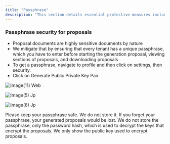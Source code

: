 ```yaml
---
title: "Passphrase"
description: "This section details essential protective measures including two-factor authentication and passphrase-based document encryption to safeguard user accounts and sensitive proposal documents."
---
```


### Passphrase security for proposals

- Proposal documents are highly sensitive documents by nature
- We mitigate that by ensuring that every tenant has a unique passphrase, which you have to enter before starting the generation proposal, viewing sections of proposals, and downloading proposals
- To get a passphrase, navigate to profile and then click on settings, then security.
- Click on Generate Public Private Key Pair

![Image(11) Web](/images/image\(11\).webp)

![Image(5) Jp](/images/image\(5\).jpg)

![Image(6) Jp](/images/image\(6\).jpg)

<Warning>
  Please keep your passphrase safe. We do not store it. If you forget your passphrase, your generated proposals would be lost.
</Warning>

<Info>
  We do not store the passphrase, only the password hash, which is used to decrypt the keys that encrypt the proposals.
</Info>

<Note>
  We only show the public key used to encrypt proposals.
</Note>